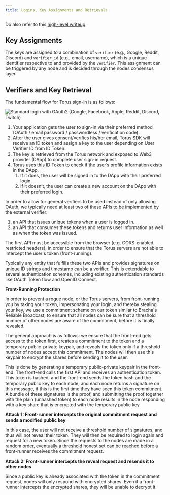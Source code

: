 ```yaml
---
title: Logins, Key Assignments and Retrievals
---
```


Do also refer to this
[high-level writeup](https://medium.com/toruslabs/key-assignments-resolution-and-retrieval-afb984500612).

## Key Assignments

The keys are assigned to a combination of `verifier` \(e.g., Google, Reddit,
Discord\) and `verifier_id` \(e.g., email, username\), which is a unique
identifier respective to and provided by the `verifier`.‌ This assignment can be
triggered by any node and is decided through the nodes consensus layer.

## Verifiers and Key Retrieval

The fundamental flow for Torus sign-in is as follows:

![Standard login with OAuth2 (Google, Facebook, Apple, Reddit, Discord, Twitch)](/contents/image&#32;(5).png)

1. Your application gets the user to sign-in via their preferred method \(OAuth
   / email password / passwordless / verification code\).
2. After the user gives consent/verifies his/her email, Torus SDK will receive an
   ID token and assign a key to the user depending on User Verifier ID from ID
   Token.
3. The key is retrieved from the Torus network and exposed to Web3 provider
   \(DApp\) to complete user sign-in request.
4. Torus uses this ID Token to check if the user’s profile information exists in
   the DApp.
   1. If it does, the user will be signed in to the DApp with their preferred
      login.
   2. If it doesn’t, the user can create a new account on the DApp with their
      preferred login.

In order to allow for general verifiers to be used instead of only allowing
OAuth, we typically need at least two of these APIs to be implemented by the
external verifier:‌

1. an API that issues unique tokens when a user is logged in.
2. an API that consumes these tokens and returns user information as well as
   when the token was issued.

The first API must be accessible from the browser \(e.g. CORS-enabled,
restricted headers\), in order to ensure that the Torus servers are not able to
intercept the user's token \(front-running\).

Typically any entity that fulfills these two APIs and provides signatures on
unique ID strings and timestamp can be a verifier. This is extendable to several
authentication schemes, including existing authentication standards like OAuth
Token flow and OpenID Connect.‌

**Front-Running Protection**

In order to prevent a rogue node, or the Torus servers, from front-running you
by taking your token, impersonating your login, and thereby stealing your key,
we use a commitment scheme on our token similar to Bracha's Reliable Broadcast,
to ensure that all nodes can be sure that a threshold number of other nodes are
aware of the commitment, before it is finally revealed.‌

The general approach is as follows: we ensure that the front-end gets access to
the token first, creates a commitment to the token and a temporary
public-private keypair, and reveals the token only if a threshold number of
nodes accept this commitment. The nodes will then use this keypair to encrypt
the shares before sending it to the user.

This is done by generating a temporary public-private keypair in the front-end.
The front-end calls the first API and receives an authentication token. This
token is hashed, and the front-end sends the token hash and the temporary public
key to each node, and each node returns a signature on this message, if this is
the first time they have seen this token commitment. A bundle of these
signatures is the proof, and submitting the proof together with the plain
\(unhashed token\) to each node results in the node responding with a key share
that is encrypted with the temporary public key.

**Attack 1: Front-runner intercepts the original commitment request and sends a
modified public key**

In this case, the user will not receive a threshold number of signatures, and
thus will not reveal their token. They will then be required to login again and
request for a new token. Since the requests to the nodes are made in a random
order, eventually a threshold honest set can be reached before a front-runner
receives the commitment request.

**Attack 2: Front-runner intercepts the reveal request and resends it to other
nodes**

Since a public key is already associated with the token in the commitment
request, nodes will only respond with encrypted shares. Even if a front-runner
intercepts the encrypted shares, they will be unable to decrypt it.
